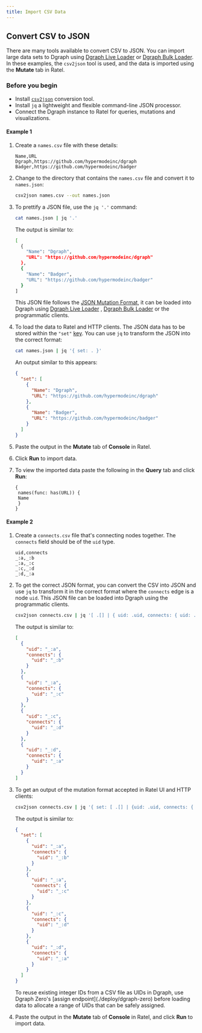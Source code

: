 ```yaml
---
title: Import CSV Data
---
```


## Convert CSV to JSON

There are many tools available to convert CSV to JSON. You can import large data
sets to Dgraph using [Dgraph Live Loader](./live-loader) or
[Dgraph Bulk Loader](./bulk-loader). In these examples, the `csv2json` tool is
used, and the data is imported using the **Mutate** tab in Ratel.

### Before you begin

- Install [`csv2json`](https://www.npmjs.com/package/csv2json) conversion tool.
- Install `jq` a lightweight and flexible command-line JSON processor.
- Connect the Dgraph instance to Ratel for queries, mutations and
  visualizations.

#### Example 1

1. Create a `names.csv` file with these details:

   ```csv
   Name,URL
   Dgraph,https://github.com/hypermodeinc/dgraph
   Badger,https://github.com/hypermodeinc/badger
   ```

2. Change to the directory that contains the `names.csv` file and convert it to
   `names.json`:

   ```sh
   csv2json names.csv --out names.json
   ```

3. To prettify a JSON file, use the `jq '.'` command:

   ```sh
   cat names.json | jq '.'
   ```

   The output is similar to:

   ```sh
   [
     {
       "Name": "Dgraph",
       "URL": "https://github.com/hypermodeinc/dgraph"
     },
     {
       "Name": "Badger",
       "URL": "https://github.com/hypermodeinc/badger"
     }
   ]
   ```

   This JSON file follows the [JSON Mutation Format](/json-mutation-format), it
   can be loaded into Dgraph using [Dgraph Live Loader](./live-loader) ,
   [Dgraph Bulk Loader](/bulk-loader) or the programmatic clients.

4. To load the data to Ratel and HTTP clients. The JSON data has to be stored
   within the `"set"`
   [key](/json-mutation-format.md#json-syntax-using-raw-http-or-ratel-ui"). You
   can use `jq` to transform the JSON into the correct format:

   ```sh
   cat names.json | jq '{ set: . }'
   ```

   An output similar to this appears:

   ```json
   {
     "set": [
       {
         "Name": "Dgraph",
         "URL": "https://github.com/hypermodeinc/dgraph"
       },
       {
         "Name": "Badger",
         "URL": "https://github.com/hypermodeinc/badger"
       }
     ]
   }
   ```

5. Paste the output in the **Mutate** tab of **Console** in Ratel.
6. Click **Run** to import data.
7. To view the imported data paste the following in the **Query** tab and click
   **Run**:

   ```dql
   {
    names(func: has(URL)) {
    Name
    }
   }
   ```

#### Example 2

1. Create a `connects.csv` file that's connecting nodes together. The `connects`
   field should be of the `uid` type.

   ```csv
   uid,connects
   _:a,_:b
   _:a,_:c
   _:c,_:d
   _:d,_:a
   ```

2. To get the correct JSON format, you can convert the CSV into JSON and use
   `jq` to transform it in the correct format where the `connects` edge is a
   node `uid`. This JSON file can be loaded into Dgraph using the programmatic
   clients.

   ```sh
   csv2json connects.csv | jq '[ .[] | { uid: .uid, connects: { uid: .connects } } ]'
   ```

   The output is similar to:

   ```json
   [
     {
       "uid": "_:a",
       "connects": {
         "uid": "_:b"
       }
     },
     {
       "uid": "_:a",
       "connects": {
         "uid": "_:c"
       }
     },
     {
       "uid": "_:c",
       "connects": {
         "uid": "_:d"
       }
     },
     {
       "uid": "_:d",
       "connects": {
         "uid": "_:a"
       }
     }
   ]
   ```

3. To get an output of the mutation format accepted in Ratel UI and HTTP
   clients:

   ```sh
   csv2json connects.csv | jq '{ set: [ .[] | {uid: .uid, connects: { uid: .connects } } ] }'
   ```

   The output is similar to:

   ```json
   {
     "set": [
       {
         "uid": "_:a",
         "connects": {
           "uid": "_:b"
         }
       },
       {
         "uid": "_:a",
         "connects": {
           "uid": "_:c"
         }
       },
       {
         "uid": "_:c",
         "connects": {
           "uid": "_:d"
         }
       },
       {
         "uid": "_:d",
         "connects": {
           "uid": "_:a"
         }
       }
     ]
   }
   ```

   <Note>
     To reuse existing integer IDs from a CSV file as UIDs in Dgraph, use Dgraph
     Zero's [assign endpoint](./deploy/dgraph-zero) before loading data to
     allocate a range of UIDs that can be safely assigned.
   </Note>

4. Paste the output in the **Mutate** tab of **Console** in Ratel, and click
   **Run** to import data.
